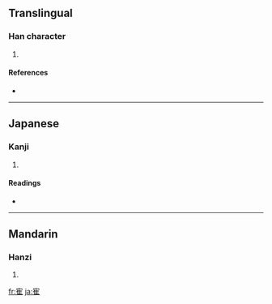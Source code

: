 {{see|隺}}
==Translingual==

===Han character===
{{Han char|rn=40|rad=宀|as=08|sn=11|four=|canj=十人土 (JOG)}}

# {{defn|Han|sort=宀08}}

====References====
* {{Han ref|kx=0288.201|hdz=20938.101|uh=5BC9|ud=23497}}

----

==Japanese==

===Kanji===
{{ja-kanji|grade=|rs=宀08}}

# {{defn|Japanese}}

====Readings====
* {{ja-readings|on=[[かく]] (kaku)|kun=[[つる]] (tsuru)}}

----

==Mandarin==

===Hanzi===
{{cmn-hanzi|pin=[[què]] ([[que4]])|wg=ch'üeh<sup>4</sup>}}

# {{defn|Mandarin}}

[[fr:寉]]
[[ja:寉]]